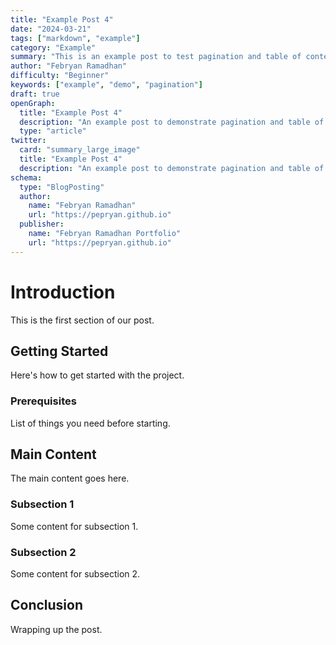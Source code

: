 ```yaml
---
title: "Example Post 4"
date: "2024-03-21"
tags: ["markdown", "example"]
category: "Example"
summary: "This is an example post to test pagination and table of contents"
author: "Febryan Ramadhan"
difficulty: "Beginner"
keywords: ["example", "demo", "pagination"]
draft: true
openGraph:
  title: "Example Post 4"
  description: "An example post to demonstrate pagination and table of contents features."
  type: "article"
twitter:
  card: "summary_large_image"
  title: "Example Post 4"
  description: "An example post to demonstrate pagination and table of contents features."
schema:
  type: "BlogPosting"
  author:
    name: "Febryan Ramadhan"
    url: "https://pepryan.github.io"
  publisher:
    name: "Febryan Ramadhan Portfolio"
    url: "https://pepryan.github.io"
---
```


# Introduction
This is the first section of our post.

## Getting Started
Here's how to get started with the project.

### Prerequisites
List of things you need before starting.

## Main Content
The main content goes here.

### Subsection 1
Some content for subsection 1.

### Subsection 2
Some content for subsection 2.

## Conclusion
Wrapping up the post.